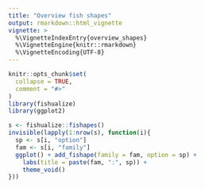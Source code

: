```yaml
---
title: "Overview fish shapes"
output: rmarkdown::html_vignette
vignette: >
  %\VignetteIndexEntry{overview_shapes}
  %\VignetteEngine{knitr::rmarkdown}
  %\VignetteEncoding{UTF-8}
---
```


```r
knitr::opts_chunk$set(
  collapse = TRUE,
  comment = "#>"
)
library(fishualize)
library(ggplot2)
```




```r
s <- fishualize::fishapes()
invisible(lapply(1:nrow(s), function(i){
  sp <- s[i, "option"]
  fam <- s[i, "family"]
  ggplot() + add_fishape(family = fam, option = sp) +
    labs(title = paste(fam, ":", sp)) +
    theme_void()
}))

```
